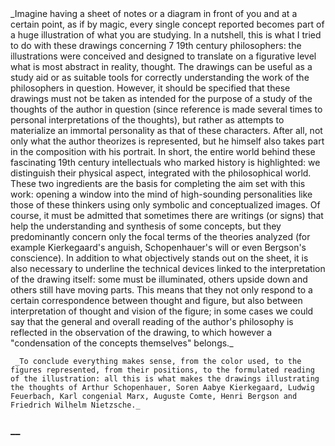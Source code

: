 <div className='flex flex-col'>
     _Imagine having a sheet of notes or a diagram in front of you and at a certain point, as if by magic, every single concept reported becomes part of a huge illustration of what you are studying.
     In a nutshell, this is what I tried to do with these drawings concerning 7 19th century philosophers: the illustrations were conceived and designed to translate on a figurative level what is most abstract in reality, thought. The drawings can be useful as a study aid or as suitable tools for correctly understanding the work of the philosophers in question.
     However, it should be specified that these drawings must not be taken as intended for the purpose of a study of the thoughts of the author in question (since reference is made several times to personal interpretations of the thoughts), but rather as attempts to materialize an immortal personality as that of these characters. After all, not only what the author theorizes is represented, but he himself also takes part in the composition with his portrait. In short, the entire world behind these fascinating 19th century intellectuals who marked history is highlighted: we distinguish their physical aspect, integrated with the philosophical world. These two ingredients are the basis for completing the aim set with this work: opening a window into the mind of high-sounding personalities like those of these thinkers using only symbolic and conceptualized images. Of course, it must be admitted that sometimes there are writings (or signs) that help the understanding and synthesis of some concepts, but they predominantly concern only the focal terms of the theories analyzed (for example Kierkegaard's anguish, Schopenhauer's will or even Bergson's conscience). In addition to what objectively stands out on the sheet, it is also necessary to underline the technical devices linked to the interpretation of the drawing itself: some must be illuminated, others upside down and others still have moving parts. This means that they not only respond to a certain correspondence between thought and figure, but also between interpretation of thought and vision of the figure; in some cases we could say that the general and overall reading of the author's philosophy is reflected in the observation of the drawing, to which however a "condensation of the concepts themselves" belongs._

     _To conclude everything makes sense, from the color used, to the figures represented, from their positions, to the formulated reading of the illustration: all this is what makes the drawings illustrating the thoughts of Arthur Schopenhauer, Soren Aabye Kierkegaard, Ludwig Feuerbach, Karl congenial Marx, Auguste Comte, Henri Bergson and Friedrich Wilhelm Nietzsche._

### <div className='flex justify-center'>**__**</div>

</div>


>